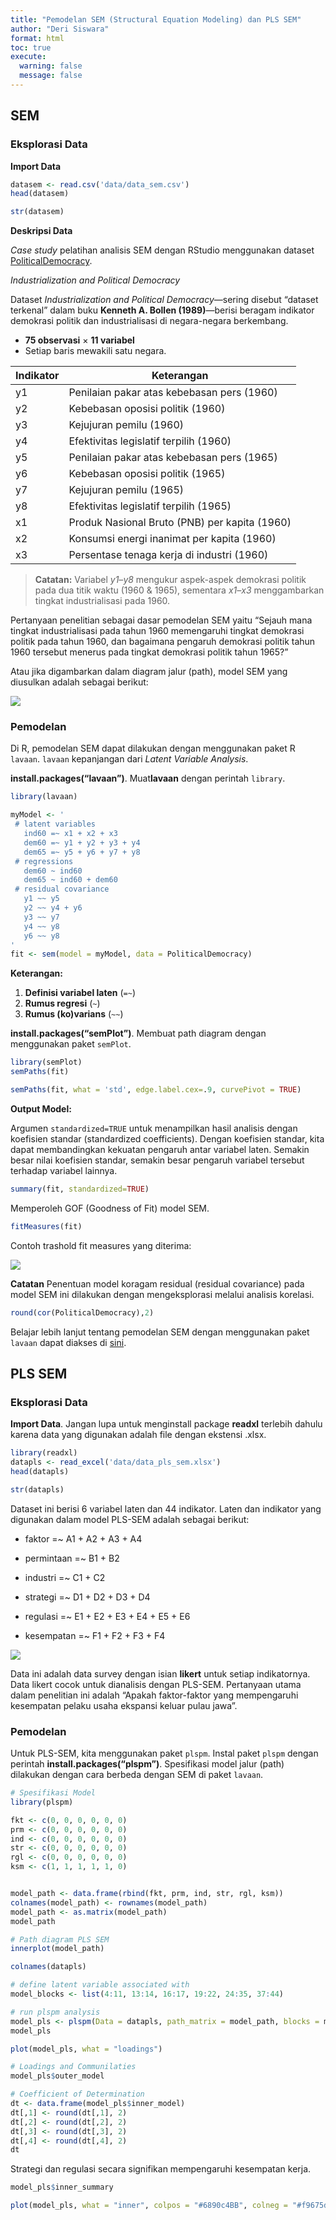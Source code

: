 ```yaml
---
title: "Pemodelan SEM (Structural Equation Modeling) dan PLS SEM"
author: "Deri Siswara"
format: html
toc: true
execute:
  warning: false
  message: false
---
```


## SEM

### Eksplorasi Data

**Import Data**
```r
datasem <- read.csv('data/data_sem.csv')
head(datasem)
```

```r
str(datasem)
```

**Deskripsi Data**

*Case study* pelatihan analisis SEM dengan RStudio menggunakan dataset [PoliticalDemocracy](https://rdrr.io/cran/lavaan/man/PoliticalDemocracy.html). 

*Industrialization and Political Democracy*

Dataset *Industrialization and Political Democracy*—sering disebut “dataset terkenal” dalam buku **Kenneth A. Bollen (1989)**—berisi beragam indikator demokrasi politik dan industrialisasi di negara-negara berkembang.

- **75 observasi** × **11 variabel**  
- Setiap baris mewakili satu negara.

| Indikator | Keterangan |
|------|--------------------|
| y1 | Penilaian pakar atas kebebasan pers (1960) |
| y2 | Kebebasan oposisi politik (1960) |
| y3 | Kejujuran pemilu (1960) |
| y4 | Efektivitas legislatif terpilih (1960) |
| y5 | Penilaian pakar atas kebebasan pers (1965) |
| y6 | Kebebasan oposisi politik (1965) |
| y7 | Kejujuran pemilu (1965) |
| y8 | Efektivitas legislatif terpilih (1965) |
| x1 | Produk Nasional Bruto (PNB) per kapita (1960) |
| x2 | Konsumsi energi inanimat per kapita (1960) |
| x3 | Persentase tenaga kerja di industri (1960) |

> **Catatan:** Variabel *y1–y8* mengukur aspek-aspek demokrasi politik pada dua titik waktu (1960 & 1965), sementara *x1–x3* menggambarkan tingkat industrialisasi pada 1960.

Pertanyaan penelitian sebagai dasar pemodelan SEM yaitu “Sejauh mana tingkat industrialisasi pada tahun 1960 memengaruhi tingkat demokrasi politik pada tahun 1960, dan bagaimana pengaruh demokrasi politik tahun 1960 tersebut menerus pada tingkat demokrasi politik tahun 1965?”

Atau jika digambarkan dalam diagram jalur (path), model SEM yang diusulkan adalah sebagai berikut:

![](img/sem.png) 

### Pemodelan

Di R, pemodelan SEM dapat dilakukan dengan menggunakan paket R `lavaan`. `lavaan` kepanjangan dari *Latent Variable Analysis*.

**install.packages("lavaan")**. Muat**lavaan** dengan perintah `library`.
```r
library(lavaan)
```

```r
myModel <- ' 
 # latent variables 
   ind60 =~ x1 + x2 + x3 
   dem60 =~ y1 + y2 + y3 + y4 
   dem65 =~ y5 + y6 + y7 + y8 
 # regressions
   dem60 ~ ind60 
   dem65 ~ ind60 + dem60 
 # residual covariance
   y1 ~~ y5
   y2 ~~ y4 + y6 
   y3 ~~ y7 
   y4 ~~ y8
   y6 ~~ y8
'
fit <- sem(model = myModel, data = PoliticalDemocracy) 
```

**Keterangan:**

1. **Definisi variabel laten** (`=~`)  
2. **Rumus regresi** (`~`)  
3. **Rumus (ko)varians** (`~~`)

**install.packages("semPlot")**. Membuat path diagram dengan menggunakan paket `semPlot`.
```r
library(semPlot)
semPaths(fit)
```
```r
semPaths(fit, what = 'std', edge.label.cex=.9, curvePivot = TRUE)
```

**Output Model:**

Argumen `standardized=TRUE` untuk menampilkan hasil analisis dengan koefisien standar (standardized coefficients).
Dengan koefisien standar, kita dapat membandingkan kekuatan pengaruh antar variabel laten. Semakin besar nilai koefisien standar, semakin besar pengaruh variabel tersebut terhadap variabel lainnya.

```r
summary(fit, standardized=TRUE)
```

Memperoleh GOF (Goodness of Fit) model SEM.
```r
fitMeasures(fit)
```
Contoh trashold fit measures yang diterima:

![](https://passingthroughresearcher.wordpress.com/wp-content/uploads/2015/07/goodness-2.png)

**Catatan**
Penentuan model koragam residual (residual covariance) pada model SEM ini dilakukan dengan mengeksplorasi melalui analisis korelasi.
```r
round(cor(PoliticalDemocracy),2)
```
Belajar lebih lanjut tentang pemodelan SEM dengan menggunakan paket `lavaan` dapat diakses di [sini](https://lavaan.ugent.be/tutorial/).

## PLS SEM

### Eksplorasi Data

**Import Data**. Jangan lupa untuk menginstall package **readxl** terlebih dahulu karena data yang digunakan adalah file dengan ekstensi .xlsx.
```r
library(readxl)
datapls <- read_excel('data/data_pls_sem.xlsx')
head(datapls)
```

```r
str(datapls)
```

Dataset ini berisi 6 variabel laten dan 44 indikator. Laten dan indikator yang digunakan dalam model PLS-SEM adalah sebagai berikut:

- faktor =~ A1 + A2 + A3 + A4

- permintaan =~ B1 + B2  

- industri =~ C1 + C2  

- strategi =~ D1 + D2 + D3 + D4

- regulasi =~ E1 + E2 + E3 + E4 + E5 + E6

- kesempatan =~ F1 + F2 + F3 + F4

![](img/plssem.png)

Data ini adalah data survey dengan isian **likert** untuk setiap indikatornya. Data likert cocok untuk dianalisis dengan PLS-SEM. Pertanyaan utama dalam penelitian ini adalah “Apakah faktor-faktor yang mempengaruhi kesempatan pelaku usaha ekspansi keluar pulau jawa”.

### Pemodelan 

Untuk PLS-SEM, kita menggunakan paket `plspm`. Instal paket `plspm` dengan perintah **install.packages("plspm")**. Spesifikasi model jalur (path) dilakukan dengan cara berbeda dengan SEM di paket `lavaan`.

```r
# Spesifikasi Model
library(plspm)

fkt <- c(0, 0, 0, 0, 0, 0)
prm <- c(0, 0, 0, 0, 0, 0)
ind <- c(0, 0, 0, 0, 0, 0)
str <- c(0, 0, 0, 0, 0, 0)
rgl <- c(0, 0, 0, 0, 0, 0)
ksm <- c(1, 1, 1, 1, 1, 0)


model_path <- data.frame(rbind(fkt, prm, ind, str, rgl, ksm))
colnames(model_path) <- rownames(model_path)
model_path <- as.matrix(model_path)
model_path
```
```r
# Path diagram PLS SEM 
innerplot(model_path)
```
```r
colnames(datapls)
```

```r
# define latent variable associated with
model_blocks <- list(4:11, 13:14, 16:17, 19:22, 24:35, 37:44)

# run plspm analysis
model_pls <- plspm(Data = datapls, path_matrix = model_path, blocks = model_blocks)
model_pls
```
```r
plot(model_pls, what = "loadings")
```
```r
# Loadings and Communilaties
model_pls$outer_model
```
```r
# Coefficient of Determination
dt <- data.frame(model_pls$inner_model)
dt[,1] <- round(dt[,1], 2)
dt[,2] <- round(dt[,2], 2)
dt[,3] <- round(dt[,3], 2)
dt[,4] <- round(dt[,4], 2)
dt
```

Strategi dan regulasi secara signifikan mempengaruhi kesempatan kerja.

```r
model_pls$inner_summary
```
```r
plot(model_pls, what = "inner", colpos = "#6890c4BB", colneg = "#f9675dBB", txt.col = "black", arr.tcol="black")
```


